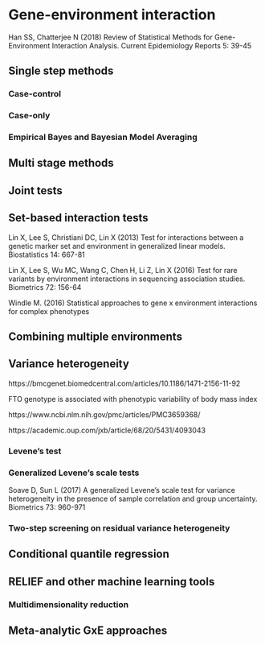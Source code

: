 # Gene-environment interaction

Han SS, Chatterjee N (2018) Review of Statistical Methods for Gene-Environment Interaction Analysis. Current Epidemiology Reports 5: 39-45

## Single step methods

### Case-control

### Case-only

### Empirical Bayes and Bayesian Model Averaging

## Multi stage methods

## Joint tests

## Set-based interaction tests

Lin X, Lee S, Christiani DC, Lin X (2013) Test for interactions between a genetic marker set and environment in generalized linear models. Biostatistics 14: 667-81

Lin X, Lee S, Wu MC, Wang C, Chen H, Li Z, Lin X (2016) Test for rare variants by environment interactions in sequencing association studies. Biometrics 72: 156-64

Windle M. (2016) Statistical approaches to gene x environment interactions for complex phenotypes

## Combining multiple environments

## Variance heterogeneity

https://bmcgenet.biomedcentral.com/articles/10.1186/1471-2156-11-92

FTO genotype is associated with phenotypic variability of body mass index

https://www.ncbi.nlm.nih.gov/pmc/articles/PMC3659368/

https://academic.oup.com/jxb/article/68/20/5431/4093043

### Levene's test

### Generalized Levene's scale tests

Soave D, Sun L (2017) A generalized Levene's scale test for variance heterogeneity in the presence of sample correlation and group uncertainty. Biometrics 73: 960-971

### Two-step screening on residual variance heterogeneity

## Conditional quantile regression 

## RELIEF and other machine learning tools

### Multidimensionality reduction

## Meta-analytic GxE approaches
